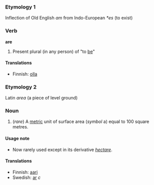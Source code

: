 ===Etymology 1===
Inflection of Old English ''am'' from Indo-European ''*es'' (to exist)
===Verb===
'''are'''
#Present plural (in any person) of "to [[be]]"

====Translations====
*Finnish: [[olla]]

===Etymology 2===
Latin ''area'' (a piece of level ground)

===Noun===
#(''rare'') A [[metric]] unit of surface area (''symbol'' a) equal to 100 square metres.

====Usage note====
*Now rarely used except in its derivative ''[[hectare]]''.

====Translations====
*Finnish: [[aari]]
*Swedish: [[ar]] ''c''